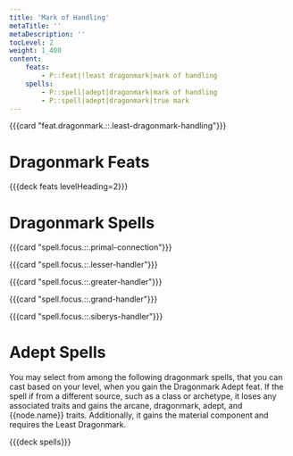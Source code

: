 ```yaml
---
title: 'Mark of Handling'
metaTitle: ''
metaDescription: ''
tocLevel: 2
weight: 1_400
content:
    feats:
        - P::feat|!least dragonmark|mark of handling
    spells:
        - P::spell|adept|dragonmark|mark of handling
        - P::spell|adept|dragonmark|true mark
---
```


{{{card "feat.dragonmark.::.least-dragonmark-handling"}}}

# Dragonmark Feats

{{{deck feats levelHeading=2}}}

# Dragonmark Spells

{{{card "spell.focus.::.primal-connection"}}}

{{{card "spell.focus.::.lesser-handler"}}}

{{{card "spell.focus.::.greater-handler"}}}

{{{card "spell.focus.::.grand-handler"}}}

{{{card "spell.focus.::.siberys-handler"}}}

# Adept Spells

You may select from among the following dragonmark spells, that you can cast based on your level, when you gain the Dragonmark Adept feat. If the spell if from a different source, such as a class or archetype, it loses any associated traits and gains the arcane, dragonmark, adept, and {{node.name}} traits. Additionally, it gains the material component and requires the Least Dragonmark.

{{{deck spells}}}